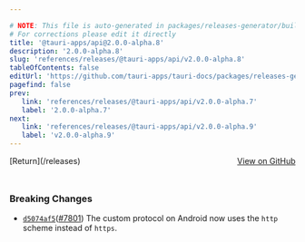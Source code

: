 ```yaml
---

# NOTE: This file is auto-generated in packages/releases-generator/build.ts
# For corrections please edit it directly
title: '@tauri-apps/api@2.0.0-alpha.8'
description: '2.0.0-alpha.8'
slug: 'references/releases/@tauri-apps/api/v2.0.0-alpha.8'
tableOfContents: false
editUrl: 'https://github.com/tauri-apps/tauri-docs/packages/releases-generator/build.ts'
pagefind: false
prev:
   link: 'references/releases/@tauri-apps/api/v2.0.0-alpha.7'
   label: '2.0.0-alpha.7'
next:
   link: 'references/releases/@tauri-apps/api/v2.0.0-alpha.9'
   label: 'v2.0.0-alpha.9'
---
```


			

<ReleaseSidebar slug="references/releases/@tauri-apps/api"  packageName="@tauri-apps/api" />

<div style="margin-bottom:3rem; display: flex; justify-content: space-between; align-items: center"><span>[Return](/releases)</span><span><a href="https://github.com/tauri-apps/tauri/releases/tag/@tauri-apps/api-v2.0.0-alpha.8">View on GitHub</a></span></div>

### Breaking Changes

- [`d5074af5`](https://www.github.com/tauri-apps/tauri/commit/d5074af562b2b5cb6c5711442097c4058af32db6)([#7801](https://www.github.com/tauri-apps/tauri/pull/7801)) The custom protocol on Android now uses the `http` scheme instead of `https`.

